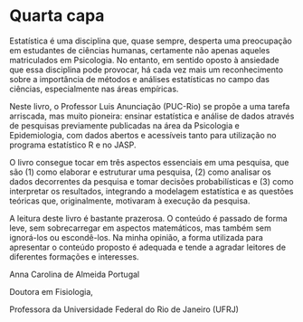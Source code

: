 # Quarta capa

Estatística é uma disciplina que, quase sempre, desperta uma preocupação em estudantes de ciências humanas, certamente não apenas aqueles matriculados em Psicologia. No entanto, em sentido oposto à ansiedade que essa disciplina pode provocar, há cada vez mais um reconhecimento sobre a importância de métodos e análises estatísticas no campo das ciências, especialmente nas áreas empíricas.

Neste livro, o Professor Luis Anunciação (PUC-Rio) se propõe a uma tarefa arriscada, mas muito pioneira: ensinar estatística e análise de dados através de pesquisas previamente publicadas na área da Psicologia e Epidemiologia, com dados abertos e acessíveis tanto para utilização no programa estatístico R e no JASP.

O livro consegue tocar em três aspectos essenciais em uma pesquisa, que são (1) como elaborar e estruturar uma pesquisa, (2) como analisar os dados decorrentes da pesquisa e tomar decisões probabilísticas e (3) como interpretar os resultados, integrando a modelagem estatística e as questões teóricas que, originalmente, motivaram à execução da pesquisa.

A leitura deste livro é bastante prazerosa. O conteúdo é passado de forma leve, sem sobrecarregar em aspectos matemáticos, mas também sem ignorá-los ou escondê-los. Na minha opinião, a forma utilizada para apresentar o conteúdo proposto é adequada e tende a agradar leitores de diferentes formações e interesses.

Anna Carolina de Almeida Portugal

Doutora em Fisiologia,

Professora da Universidade Federal do Rio de Janeiro (UFRJ)
